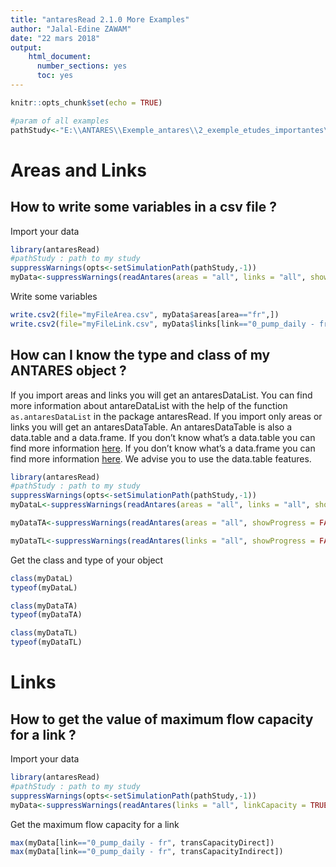 ---
title: "antaresRead 2.1.0 More Examples"
author: "Jalal-Edine ZAWAM"
date: "22 mars 2018"
output:
    html_document:
      number_sections: yes
      toc: yes
---

```{r setup, include=FALSE}
knitr::opts_chunk$set(echo = TRUE)
```

```{r param, echo=FALSE}

#param of all examples
pathStudy<-"E:\\ANTARES\\Exemple_antares\\2_exemple_etudes_importantes\\TYNDP\\ST2030\\ST2030"

```


# Areas and Links


## How to write some variables in a csv file ? 

Import your data 

```{r importExCsv, echo=TRUE}
library(antaresRead)
#pathStudy : path to my study 
suppressWarnings(opts<-setSimulationPath(pathStudy,-1))
myData<-suppressWarnings(readAntares(areas = "all", links = "all", showProgress = FALSE, select = c("economy", "FLOW LIN.", "CONG. PROB +", "CONG. PROB -")))
```

Write some variables 


```{r writeCsv, echo=TRUE}

write.csv2(file="myFileArea.csv", myData$areas[area=="fr",])
write.csv2(file="myFileLink.csv", myData$links[link=="0_pump_daily - fr", ])
```

## How can I know the type and class of my ANTARES object ? 

If you import areas and links you will get an antaresDataList. You can find more information about antareDataList with the help of the function `as.antaresDataList` in the package antaresRead. 
If you import only areas or links you will get an antaresDataTable. An antaresDataTable is also a data.table and a data.frame. If you don't know what's a data.table you can find more information [here](https://github.com/Rdatatable/data.table/wiki). If you don't know what's a data.frame you can find more information [here](http://www.r-tutor.com/r-introduction/data-frame). We advise you to use the data.table features. 

```{r classList, echo=TRUE}
library(antaresRead)
#pathStudy : path to my study 
suppressWarnings(opts<-setSimulationPath(pathStudy,-1))
myDataL<-suppressWarnings(readAntares(areas = "all", links = "all", showProgress = FALSE, select = c("economy")))

myDataTA<-suppressWarnings(readAntares(areas = "all", showProgress = FALSE, select = c("economy")))

myDataTL<-suppressWarnings(readAntares(links = "all", showProgress = FALSE))

```

Get the class and type of your object


```{r getClass, echo=TRUE}
class(myDataL)
typeof(myDataL)

class(myDataTA)
typeof(myDataTA)

class(myDataTL)
typeof(myDataTL)
```

# Links 

## How to get the value of maximum flow capacity for a link ? 

Import your data 
```{r importCapaLink, echo=TRUE}
library(antaresRead)
#pathStudy : path to my study 
suppressWarnings(opts<-setSimulationPath(pathStudy,-1))
myData<-suppressWarnings(readAntares(links = "all", linkCapacity = TRUE, showProgress = FALSE))
```

Get the maximum flow capacity for a link


```{r maximumFlow, echo=TRUE}
max(myData[link=="0_pump_daily - fr", transCapacityDirect])
max(myData[link=="0_pump_daily - fr", transCapacityIndirect])
```